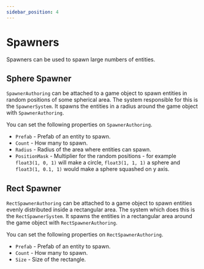 ```yaml
---
sidebar_position: 4
---
```



# Spawners

Spawners can be used to spawn large numbers of entities.

## Sphere Spawner

`SpawnerAuthoring` can be attached to a game object to spawn entities in random positions of some spherical area. The system responsible for this is the `SpawnerSystem`. It spawns the entities in a radius around the game object with `SpawnerAuthoring`.

You can set the following properties on `SpawnerAuthoring`.

- `Prefab` - Prefab of an entity to spawn.
- `Count` - How many to spawn.
- `Radius` - Radius of the area where entities can spawn.
- `PositionMask` - Multiplier for the random positions - for example `float3(1, 0, 1)` will make a circle, `float3(1, 1, 1)` a sphere and `float3(1, 0.1, 1)` would make a sphere squashed on y axis.


## Rect Spawner

`RectSpawnerAuthoring` can be attached to a game object to spawn entities evenly distributed inside a rectangular area. The system which does this is the `RectSpawnerSystem`. It spawns the entities in a rectangular area around the game object with `RectSpawnerAuthoring`.

You can set the following properties on `RectSpawnerAuthoring`.

- `Prefab` - Prefab of an entity to spawn.
- `Count` - How many to spawn.
- `Size` - Size of the rectangle.

